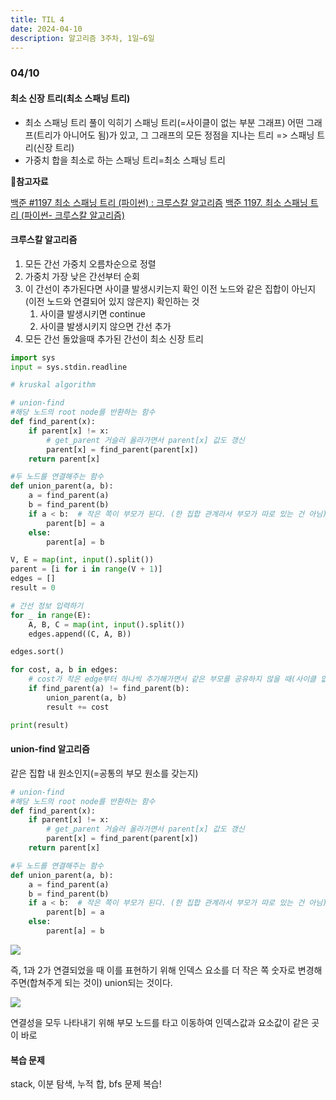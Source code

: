 ```yaml
---
title: TIL 4
date: 2024-04-10
description: 알고리즘 3주차, 1일~6일
---
```


### 04/10

#### 최소 신장 트리(최소 스패닝 트리)

- 최소 스패닝 트리 풀이 익히기
  스패닝 트리(=사이클이 없는 부분 그래프)
  어떤 그래프(트리가 아니어도 됨)가 있고, 그 그래프의 모든 정점을 지나는 트리 => 스패닝 트리(신장 트리)
- 가중치 합을 최소로 하는 스패닝 트리=최소 스패닝 트리

**📌참고자료**

[백준 #1197 최소 스패닝 트리 (파이썬) : 크루스칼 알고리즘](https://velog.io/@yoopark/baekjoon-1197)
[백준 1197. 최소 스패닝 트리 (파이썬- 크루스칼 알고리즘)](https://velog.io/@ppm_vely/%EB%B0%B1%EC%A4%80-1197.-%EC%B5%9C%EC%86%8C-%EC%8A%A4%ED%8C%A8%EB%8B%9D-%ED%8A%B8%EB%A6%AC-%ED%8C%8C%EC%9D%B4%EC%8D%AC-%ED%81%AC%EB%A3%A8%EC%8A%A4%EC%B9%BC-%EC%95%8C%EA%B3%A0%EB%A6%AC%EC%A6%98)

#### 크루스칼 알고리즘

1. 모든 간선 가중치 오름차순으로 정렬
2. 가중치 가장 낮은 간선부터 순회
3. 이 간선이 추가된다면 사이클 발생시키는지 확인
   이전 노드와 같은 집합이 아닌지(이전 노드와 연결되어 있지 않은지) 확인하는 것
   1. 사이클 발생시키면 continue
   2. 사이클 발생시키지 않으면 간선 추가
4. 모든 간선 돌았을때 추가된 간선이 최소 신장 트리

```py
import sys
input = sys.stdin.readline

# kruskal algorithm

# union-find
#해당 노드의 root node를 반환하는 함수
def find_parent(x):
    if parent[x] != x:
        # get_parent 거슬러 올라가면서 parent[x] 값도 갱신
        parent[x] = find_parent(parent[x])
    return parent[x]

#두 노드를 연결해주는 함수
def union_parent(a, b):
    a = find_parent(a)
    b = find_parent(b)
    if a < b:  # 작은 쪽이 부모가 된다. (한 집합 관계라서 부모가 따로 있는 건 아님)
        parent[b] = a
    else:
        parent[a] = b

V, E = map(int, input().split())
parent = [i for i in range(V + 1)]
edges = []
result = 0

# 간선 정보 입력하기
for _ in range(E):
    A, B, C = map(int, input().split())
    edges.append((C, A, B))

edges.sort()

for cost, a, b in edges:
    # cost가 작은 edge부터 하나씩 추가해가면서 같은 부모를 공유하지 않을 때(사이클 없을 때)만 확정
    if find_parent(a) != find_parent(b):
        union_parent(a, b)
        result += cost

print(result)
```

#### union-find 알고리즘

같은 집합 내 원소인지(=공통의 부모 원소를 갖는지)

```py
# union-find
#해당 노드의 root node를 반환하는 함수
def find_parent(x):
    if parent[x] != x:
        # get_parent 거슬러 올라가면서 parent[x] 값도 갱신
        parent[x] = find_parent(parent[x])
    return parent[x]

#두 노드를 연결해주는 함수
def union_parent(a, b):
    a = find_parent(a)
    b = find_parent(b)
    if a < b:  # 작은 쪽이 부모가 된다. (한 집합 관계라서 부모가 따로 있는 건 아님)
        parent[b] = a
    else:
        parent[a] = b
```

![](https://velog.velcdn.com/images/kylee31/post/55e466ac-1340-482f-9c83-d0e88a973cc7/image.png)

즉, 1과 2가 연결되었을 때 이를 표현하기 위해 인덱스 요소를 더 작은 쪽 숫자로 변경해주면(합쳐주게 되는 것이) union되는 것이다.

![](https://velog.velcdn.com/images/kylee31/post/c2e5f2f6-8139-41f2-b08b-95edfacadeb0/image.png)

연결성을 모두 나타내기 위해 부모 노드를 타고 이동하여 인덱스값과 요소값이 같은 곳이 바로

#### 복습 문제

stack, 이분 탐색, 누적 합, bfs 문제 복습!
